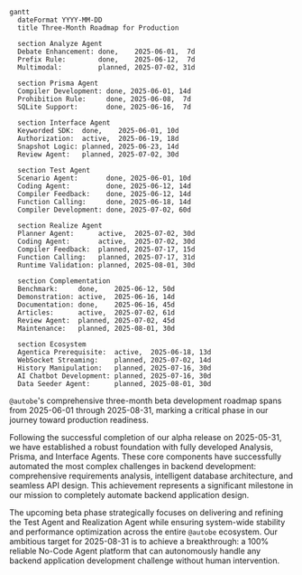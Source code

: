 ```mermaid
gantt
  dateFormat YYYY-MM-DD
  title Three-Month Roadmap for Production

  section Analyze Agent
  Debate Enhancement: done,    2025-06-01,  7d
  Prefix Rule:        done,    2025-06-12,  7d
  Multimodal:         planned, 2025-07-02, 31d

  section Prisma Agent
  Compiler Development: done, 2025-06-01, 14d
  Prohibition Rule:     done, 2025-06-08,  7d
  SQLite Support:       done, 2025-06-16,  7d

  section Interface Agent
  Keyworded SDK:  done,    2025-06-01, 10d
  Authorization:  active,  2025-06-19, 18d
  Snapshot Logic: planned, 2025-06-23, 14d
  Review Agent:   planned, 2025-07-02, 30d

  section Test Agent
  Scenario Agent:       done, 2025-06-01, 10d        
  Coding Agent:         done, 2025-06-12, 14d
  Compiler Feedback:    done, 2025-06-12, 14d
  Function Calling:     done, 2025-06-18, 14d
  Compiler Development: done, 2025-07-02, 60d

  section Realize Agent
  Planner Agent:      active,  2025-07-02, 30d
  Coding Agent:       active,  2025-07-02, 30d
  Compiler Feedback:  planned, 2025-07-17, 15d
  Function Calling:   planned, 2025-07-17, 31d
  Runtime Validation: planned, 2025-08-01, 30d

  section Complementation
  Benchmark:     done,    2025-06-12, 50d
  Demonstration: active,  2025-06-16, 14d
  Documentation: done,    2025-06-16, 45d
  Articles:      active,  2025-07-02, 61d
  Review Agent:  planned, 2025-07-02, 45d
  Maintenance:   planned, 2025-08-01, 30d

  section Ecosystem
  Agentica Prerequisite:  active,  2025-06-18, 13d
  WebSocket Streaming:    planned, 2025-07-02, 14d
  History Manipulation:   planned, 2025-07-16, 30d
  AI Chatbot Development: planned, 2025-07-16, 30d
  Data Seeder Agent:      planned, 2025-08-01, 30d
```

`@autobe`'s comprehensive three-month beta development roadmap spans from 2025-06-01 through 2025-08-31, marking a critical phase in our journey toward production readiness.

Following the successful completion of our alpha release on 2025-05-31, we have established a robust foundation with fully developed Analysis, Prisma, and Interface Agents. These core components have successfully automated the most complex challenges in backend development: comprehensive requirements analysis, intelligent database architecture, and seamless API design. This achievement represents a significant milestone in our mission to completely automate backend application design.

The upcoming beta phase strategically focuses on delivering and refining the Test Agent and Realization Agent while ensuring system-wide stability and performance optimization across the entire `@autobe` ecosystem. Our ambitious target for 2025-08-31 is to achieve a breakthrough: a 100% reliable No-Code Agent platform that can autonomously handle any backend application development challenge without human intervention.